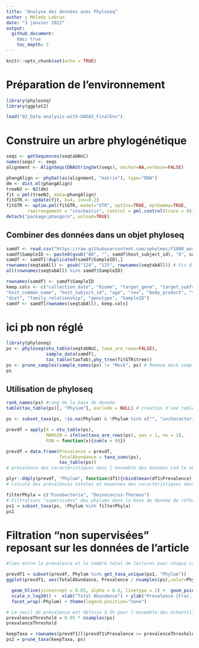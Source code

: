 ```yaml
---
title: "Analyse des données avec Phyloseq"
author : Mélody Lebrun
date: "3 janvier 2022"
output: 
  github_document:
    toc: true
    toc_depth: 2
---
```


```r
knitr::opts_chunk$set(echo = TRUE)
```

# Préparation de l'environnement

```r
library(phyloseq)
library(ggplot2)
```

```r
load("02_Data-analysis-with-DADA2_FinalEnv")
```

# Construire un arbre phylogénétique 

```r
seqs <- getSequences(seqtabNoC)
names(seqs) <- seqs 
alignment <- AlignSeqs(DNAStringSet(seqs), anchor=NA,verbose=FALSE)
```

```r
phangAlign <- phyDat(as(alignment, "matrix"), type="DNA")
dm <- dist.ml(phangAlign)
treeNJ <- NJ(dm)
fit = pml(treeNJ, data=phangAlign)
fitGTR <- update(fit, k=4, inv=0.2)
fitGTR <- optim.pml(fitGTR, model="GTR", optInv=TRUE, optGamma=TRUE,
        rearrangement = "stochastic", control = pml.control(trace = 0))
detach("package:phangorn", unload=TRUE)
```

## Combiner des données dans un objet phyloseq

```r
samdf <- read.csv("https://raw.githubusercontent.com/spholmes/F1000_workflow/master/data/MIMARKS_Data_combined.csv",header=TRUE)
samdf$SampleID <- paste0(gsub("00", "", samdf$host_subject_id), "D", samdf$age-21)
samdf <- samdf[!duplicated(samdf$SampleID),]
rownames(seqtabAll) <- gsub("124", "125", rownames(seqtabAll)) # Fix discrepancy
all(rownames(seqtabAll) %in% samdf$SampleID)
```

```r
rownames(samdf) <- samdf$SampleID
keep.cols <- c("collection_date", "biome", "target_gene", "target_subfragment",
"host_common_name", "host_subject_id", "age", "sex", "body_product", "tot_mass",
"diet", "family_relationship", "genotype", "SampleID") 
samdf <- samdf[rownames(seqtabAll), keep.cols]
```

# ici pb non réglé
```r
library(phyloseq)
ps <- phyloseq(otu_table(seqtabNoC, taxa_are_rows=FALSE), 
               sample_data(samdf), 
               tax_table(taxTab),phy_tree(fitGTR$tree))
ps <- prune_samples(sample_names(ps) != "Mock", ps) # Remove mock sample
ps
```

## Utilisation de phyloseq

```r
rank_names(ps) #rang de la base de donnée
table(tax_table(ps)[, "Phylum"], exclude = NULL) # creation d'une table montrant les phylums avec une caractéristique observée
```

```r
ps <- subset_taxa(ps, !is.na(Phylum) & !Phylum %in% c("", "uncharacterized")) # supression des phylums non caractérisés
```

```r
prevdf = apply(X = otu_table(ps),
               MARGIN = ifelse(taxa_are_rows(ps), yes = 1, no = 2),
               FUN = function(x){sum(x > 0)})

prevdf = data.frame(Prevalence = prevdf,
                    TotalAbundance = taxa_sums(ps),
                    tax_table(ps))
# prévalence des caractéristiques dans l'ensemble des données cad le nb de fois que le taxon apparait dans l'échantillon
```

```r
plyr::ddply(prevdf, "Phylum", function(df1){cbind(mean(df1$Prevalence),sum(df1$Prevalence))})
# calcule des prévalences totales et moyennes des caractéristiques dans chaque embranchement
```

```r
filterPhyla = c("Fusobacteria", "Deinococcus-Thermus")
# Filtrations "supervisées" des phylums dans la base de donnée de référence taxonomique
ps1 = subset_taxa(ps, !Phylum %in% filterPhyla)
ps1
```

# Filtration "non supervisées" reposant sur les données de l'article
```r
#lien entre la prévalence et le nombre total de lectures pour chaque caractéristique.

prevdf1 = subset(prevdf, Phylum %in% get_taxa_unique(ps1, "Phylum"))
ggplot(prevdf1, aes(TotalAbundance, Prevalence / nsamples(ps),color=Phylum)) +

  geom_hline(yintercept = 0.05, alpha = 0.5, linetype = 2) +  geom_point(size = 2, alpha = 0.7) +
  scale_x_log10() +  xlab("Total Abundance") + ylab("Prevalence [Frac. Samples]") +
  facet_wrap(~Phylum) + theme(legend.position="none")
```
 
```r
# Le seuil de prévalence est définie à 5% pour l'ensemble des échantillons
prevalenceThreshold = 0.05 * nsamples(ps)
prevalenceThreshold
```

```r
keepTaxa = rownames(prevdf1)[(prevdf1$Prevalence >= prevalenceThreshold)]
ps2 = prune_taxa(keepTaxa, ps)
```

```r

```

```r

```